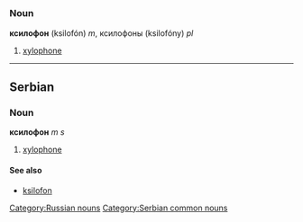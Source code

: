 =={{ru}}==
[[Category:Russian nouns]]
===Noun===
'''ксилофон''' (ksilofón) ''m'', ксилофоны (ksilofóny) ''pl''
# [[xylophone]]


----

==Serbian==
===Noun===
'''ксилофон''' ''m s''
#[[xylophone]]
====See also====
*[[ksilofon]]
[[Category:Serbian common nouns]]